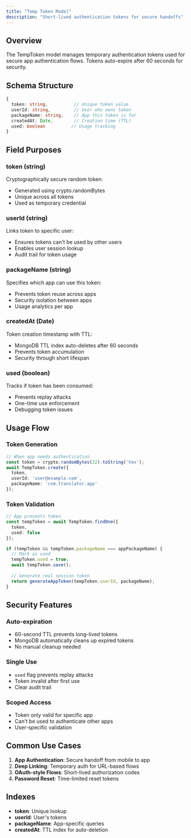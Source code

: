 ```yaml
---
title: "Temp Token Model"
description: "Short-lived authentication tokens for secure handoffs"
---
```


## Overview

The TempToken model manages temporary authentication tokens used for secure app authentication flows. Tokens auto-expire after 60 seconds for security.

## Schema Structure

```typescript
{
  token: string,          // Unique token value
  userId: string,         // User who owns token
  packageName: string,    // App this token is for
  createdAt: Date,        // Creation time (TTL)
  used: boolean          // Usage tracking
}
```

## Field Purposes

### token (string)
Cryptographically secure random token:
- Generated using crypto.randomBytes
- Unique across all tokens
- Used as temporary credential

### userId (string)  
Links token to specific user:
- Ensures tokens can't be used by other users
- Enables user session lookup
- Audit trail for token usage

### packageName (string)
Specifies which app can use this token:
- Prevents token reuse across apps
- Security isolation between apps
- Usage analytics per app

### createdAt (Date)
Token creation timestamp with TTL:
- MongoDB TTL index auto-deletes after 60 seconds
- Prevents token accumulation
- Security through short lifespan

### used (boolean)
Tracks if token has been consumed:
- Prevents replay attacks
- One-time use enforcement
- Debugging token issues

## Usage Flow

### Token Generation
```typescript
// When app needs authentication
const token = crypto.randomBytes(32).toString('hex');
await TempToken.create({
  token,
  userId: 'user@example.com',
  packageName: 'com.translator.app'
});
```

### Token Validation
```typescript
// App presents token
const tempToken = await TempToken.findOne({ 
  token, 
  used: false 
});

if (tempToken && tempToken.packageName === appPackageName) {
  // Mark as used
  tempToken.used = true;
  await tempToken.save();
  
  // Generate real session token
  return generateAppToken(tempToken.userId, packageName);
}
```

## Security Features

### Auto-expiration
- 60-second TTL prevents long-lived tokens
- MongoDB automatically cleans up expired tokens
- No manual cleanup needed

### Single Use
- `used` flag prevents replay attacks
- Token invalid after first use
- Clear audit trail

### Scoped Access
- Token only valid for specific app
- Can't be used to authenticate other apps
- User-specific validation

## Common Use Cases

1. **App Authentication**: Secure handoff from mobile to app
2. **Deep Linking**: Temporary auth for URL-based flows
3. **OAuth-style Flows**: Short-lived authorization codes
4. **Password Reset**: Time-limited reset tokens

## Indexes

- **token**: Unique lookup
- **userId**: User's tokens
- **packageName**: App-specific queries
- **createdAt**: TTL index for auto-deletion
